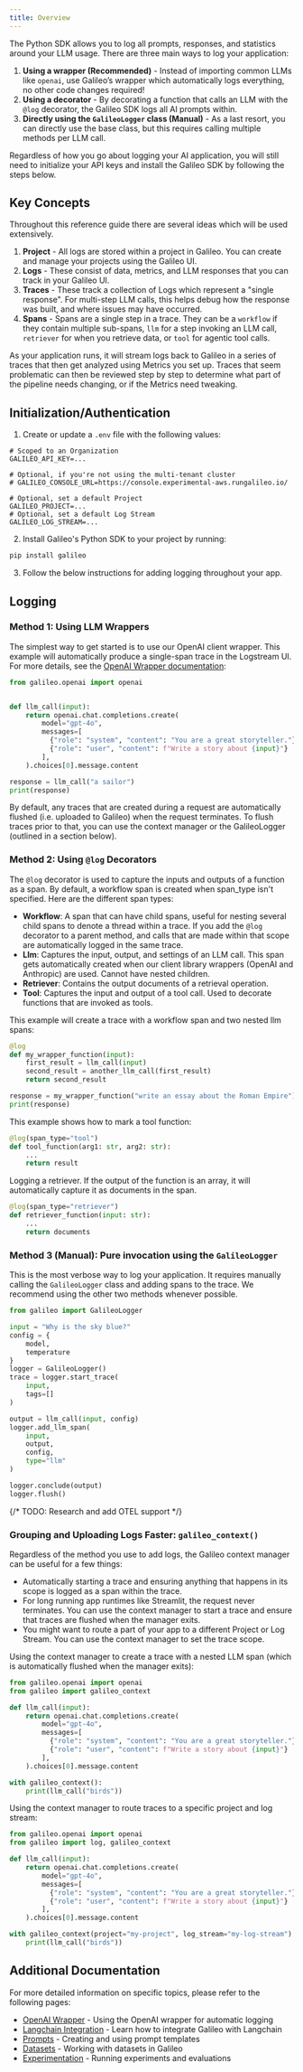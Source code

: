 ```yaml
---
title: Overview
---
```


The Python SDK allows you to log all prompts, responses, and statistics around your LLM usage. There are three main ways to log your application:

1. **Using a wrapper (Recommended)** - Instead of importing common LLMs like `openai`, use Galileo’s wrapper which automatically logs everything, no other code changes required!
2. **Using a decorator** - By decorating a function that calls an LLM with the `@log` decorator, the Galileo SDK logs all AI prompts within.
3. **Directly using the `GalileoLogger` class (Manual)** - As a last resort, you can directly use the base class, but this requires calling multiple methods per LLM call.

Regardless of how you go about logging your AI application, you will still need to initialize your API keys and install the Galileo SDK by following the steps below.

## Key Concepts

Throughout this reference guide there are several ideas which will be used extensively.
1. **Project** - All logs are stored within a project in Galileo. You can create and manage your projects using the Galileo UI.
2. **Logs** - These consist of data, metrics, and LLM responses that you can track in your Galileo UI.
3. **Traces** - These track a collection of Logs which represent a "single response". For multi-step LLM calls, this helps debug how the response was built, and where issues may have occurred.
4. **Spans** - Spans are a single step in a trace. They can be a `workflow` if they contain multiple sub-spans, `llm` for a step invoking an LLM call, `retriever` for when you retrieve data, or `tool` for agentic tool calls. 

As your application runs, it will stream logs back to Galileo in a series of traces that then get analyzed using Metrics you set up. Traces that seem problematic can then be reviewed step by step to determine what part of the pipeline needs changing, or if the Metrics need tweaking.

## Initialization/Authentication

1. Create or update a `.env` file with the following values:

```env
# Scoped to an Organization
GALILEO_API_KEY=...

# Optional, if you're not using the multi-tenant cluster
# GALILEO_CONSOLE_URL=https://console.experimental-aws.rungalileo.io/

# Optional, set a default Project
GALILEO_PROJECT=...
# Optional, set a default Log Stream
GALILEO_LOG_STREAM=...
```

2. Install Galileo's Python SDK to your project by running:
```bash
pip install galileo
```

3. Follow the below instructions for adding logging throughout your app.

## Logging

### Method 1: Using LLM Wrappers

The simplest way to get started is to use our OpenAI client wrapper. This example will automatically produce a single-span trace in the Logstream UI. For more details, see the [OpenAI Wrapper documentation](./wrappers/openai):

```python
from galileo.openai import openai


def llm_call(input):
	return openai.chat.completions.create(
        model="gpt-4o",
        messages=[
          {"role": "system", "content": "You are a great storyteller."},
          {"role": "user", "content": f"Write a story about {input}"}
        ],
    ).choices[0].message.content

response = llm_call("a sailor")
print(response)
```

By default, any traces that are created during a request are automatically flushed (i.e. uploaded to Galileo) when the request terminates. To flush traces prior to that, you can use the context manager or the GalileoLogger (outlined in a section below).

### Method 2: Using `@log` Decorators

The `@log` decorator is used to capture the inputs and outputs of a function as a span. By default, a workflow span is created when span_type isn't specified. Here are the different span types:

- **Workflow**: A span that can have child spans, useful for nesting several child spans to denote a thread within a trace. If you add the `@log` decorator to a parent method, and calls that are made within that scope are automatically logged in the same trace.
- **Llm**: Captures the input, output, and settings of an LLM call. This span gets automatically created when our client library wrappers (OpenAI and Anthropic) are used. Cannot have nested children.
- **Retriever**: Contains the output documents of a retrieval operation.
- **Tool**: Captures the input and output of a tool call. Used to decorate functions that are invoked as tools.

This example will create a trace with a workflow span and two nested llm spans:

```python
@log
def my_wrapper_function(input):
	first_result = llm_call(input)
	second_result = another_llm_call(first_result)
	return second_result

response = my_wrapper_function("write an essay about the Roman Empire")
print(response)
```

This example shows how to mark a tool function:

```python
@log(span_type="tool")
def tool_function(arg1: str, arg2: str):
	...
	return result
```

Logging a retriever. If the output of the function is an array, it will automatically capture it as documents in the span.

```python
@log(span_type="retriever")
def retriever_function(input: str):
	...
	return documents
```

### Method 3 (Manual): Pure invocation using the `GalileoLogger`
This is the most verbose way to log your application. It requires manually calling the `GalileoLogger` class and adding spans to the trace. We recommend using the other two methods whenever possible.

```python
from galileo import GalileoLogger

input = "Why is the sky blue?"
config = {
	model,
	temperature
}
logger = GalileoLogger()
trace = logger.start_trace(
	input,
	tags=[]
)

output = llm_call(input, config)
logger.add_llm_span(
	input,
	output,
	config,
	type="llm"
)

logger.conclude(output)
logger.flush()
```

{/* TODO: Research and add OTEL support */}

### Grouping and Uploading Logs Faster: `galileo_context()`

Regardless of the method you use to add logs, the Galileo context manager can be useful for a few things:
- Automatically starting a trace and ensuring anything that happens in its scope is logged as a span within the trace.
- For long running app runtimes like Streamlit, the request never terminates. You can use the context manager to start a trace and ensure that traces are flushed when the manager exits.
- You might want to route a part of your app to a different Project or Log Stream. You can use the context manager to set the trace scope.

Using the context manager to create a trace with a nested LLM span (which is automatically flushed when the manager exits):

```python
from galileo.openai import openai
from galileo import galileo_context

def llm_call(input):
	return openai.chat.completions.create(
        model="gpt-4o",
        messages=[
          {"role": "system", "content": "You are a great storyteller."},
          {"role": "user", "content": f"Write a story about {input}"}
        ],
    ).choices[0].message.content

with galileo_context():
	print(llm_call("birds"))
```

Using the context manager to route traces to a specific project and log stream:

```python
from galileo.openai import openai
from galileo import log, galileo_context

def llm_call(input):
	return openai.chat.completions.create(
        model="gpt-4o",
        messages=[
          {"role": "system", "content": "You are a great storyteller."},
          {"role": "user", "content": f"Write a story about {input}"}
        ],
    ).choices[0].message.content

with galileo_context(project="my-project", log_stream="my-log-stream"):
	print(llm_call("birds"))
```

## Additional Documentation

For more detailed information on specific topics, please refer to the following pages:

- [OpenAI Wrapper](./wrappers/openai) - Using the OpenAI wrapper for automatic logging
- [Langchain Integration](./wrappers/langchain) - Learn how to integrate Galileo with Langchain
- [Prompts](./prompts) - Creating and using prompt templates
- [Datasets](./experimentation/datasets) - Working with datasets in Galileo
- [Experimentation](./experimentation/experimentation) - Running experiments and evaluations
